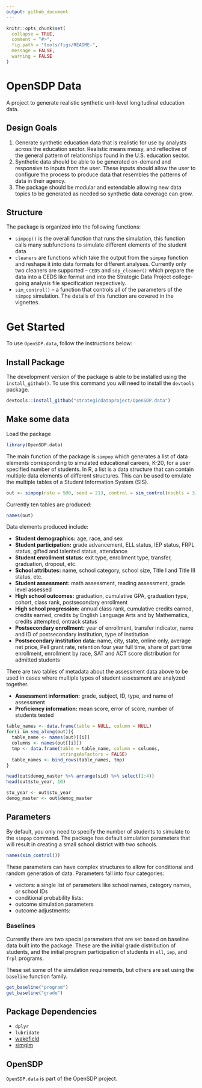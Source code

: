 ```yaml
---
output: github_document
---
```


<!-- README.md is generated from README.Rmd. Please edit that file -->

```r
knitr::opts_chunk$set(
  collapse = TRUE,
  comment = "#>",
  fig.path = "tools/figs/README-",
  message = FALSE,
  warning = FALSE
)
```

# OpenSDP Data

A project to generate realistic synthetic unit-level longitudinal education data. 

## Design Goals

1. Generate synthetic education data that is realistic for use by analysts 
across the education sector. Realistic means messy, and reflective of the 
general pattern of relationships found in the U.S. education sector.
2. Synthetic data should be able to be generated on-demand and responsive to
inputs from the user. These inputs should allow the user to configure the
process to produce data that resembles the patterns of data in their agency.
3. The package should be modular and extendable allowing new data topics to be
generated as needed so synthetic data coverage can grow.

## Structure

The package is organized into the following functions:

- `simpop()` is the overall function that runs the simulation, this function calls 
many subfunctions to simulate different elements of the student data
- `cleaners` are functions which take the output from the `simpop` function and 
reshape it into data formats for different analyses. Currently only two cleaners 
are supported -- `CEDS` and `sdp_cleaner()` which prepare the data into a CEDS 
like format and into the Strategic Data Project college-going analysis file 
specification respectively. 
- `sim_control()` -- a function that controls all of the parameters of the `simpop` 
simulation. The details of this function are covered in the vignettes. 

# Get Started

To use `OpenSDP.data`, follow the instructions below:

## Install Package

The development version of the package is able to be installed using the 
`install_github()`. To use this command you will need to install the `devtools` 
package. 

```r
devtools::install_github("strategicdataproject/OpenSDP.data")
```

## Make some data

Load the package

```r
library(OpenSDP.data)
```

The main function of the package is `simpop` which generates a list of data 
elements corresponding to simulated educational careers, K-20, for a user 
specified number of students. In R, a list is a data structure that can contain 
multiple data elements of different structures. This can be used to emulate 
the multiple tables of a Student Information System (SIS). 



```r
out <- simpop(nstu = 500, seed = 213, control = sim_control(nschls = 3))
```

Currently ten tables are produced:

```r
names(out)
```


Data elements produced include:

- **Student demographics:**  age, race, and sex
- **Student participation:** grade advancement, ELL status, IEP status, 
FRPL status, gifted and talented status, attendance
- **Student enrollment status:** exit type, enrollment type, transfer, graduation, 
dropout, etc.
- **School attributes:** name, school category, school size, Title I and Title III status, etc.
- **Student assessment:** math assessment, reading assessment, grade level assessed
- **High school outcomes:** graduation, cumulative GPA, graduation type, cohort, 
class rank, postsecondary enrollment
- **High school progression:** annual class rank, cumulative credits earned, credits 
earned, credits by English Language Arts and by Mathematics, credits attempted, 
ontrack status
- **Postsecondary enrollment:** year of enrollment, transfer indicator, name and ID of 
postsecondary institution, type of institution
- **Postsecondary institution data:** name, city, state, online only, average net price, 
Pell grant rate, retention four year full time, share of part time enrollment, 
enrollment by race, SAT and ACT score distribution for admitted students

There are two tables of metadata about the assessment data above to be used in 
cases where multiple types of student assessment are analyzed together. 

- **Assessment information:** grade, subject, ID, type, and name of assessment
- **Proficiency information:** mean score, error of score, number of students tested


```r
table_names <- data.frame(table = NULL, column = NULL)
for(i in seq_along(out)){
  table_name <- names(out)[[i]]
  columns <- names(out[[i]])
  tmp <- data.frame(table = table_name, column = columns, 
                    stringsAsFactors = FALSE)
  table_names <- bind_rows(table_names, tmp)
}

```


```r
head(out$demog_master %>% arrange(sid) %>% select(1:4))
head(out$stu_year, 10)
```

```r
stu_year <- out$stu_year
demog_master <- out$demog_master
```


## Parameters

By default, you only need to specify the number of students to simulate to the 
`simpop` command. The package has default simulation parameters that will result 
in creating a small school district with two schools. 


```r
names(sim_control())
```

These parameters can have complex structures to allow for conditional and random 
generation of data. Parameters fall into four categories:

- vectors: a single list of parameters like school names, category names, or 
school IDs
- conditional probability lists: 
- outcome simulation parameters
- outcome adjustments:

### Baselines

Currently there are two special parameters that are set based on baseline data 
built into the package. These are the initial grade distribution of students, 
and the initial program participation of students in `ell`, `iep`, and `frpl` 
programs. 


These set some of the simulation requirements, but others are set using the 
`baseline` function family.

```r
get_baseline("program")
get_baseline("grade")
```


## Package Dependencies

- `dplyr`
- `lubridate`
- [wakefield](https://www.github.com/trinker/wakefield)
- [simglm](https://www.github.com/lebebr01/simglm)

## OpenSDP

`OpenSDP.data` is part of the OpenSDP project. 
